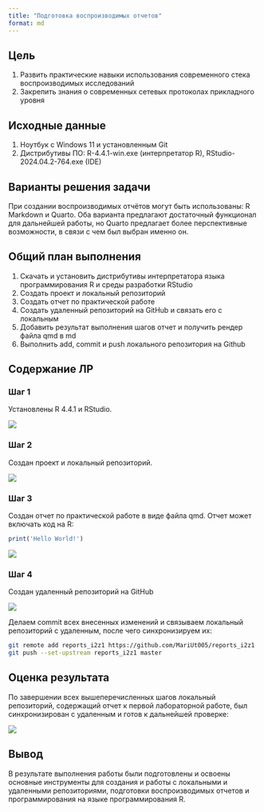 ```yaml
---
title: "Подготовка воспроизводимых отчетов"
format: md
---
```


## Цель

1.  Развить практические навыки использования современного стека воспроизводимых исследований
2.  Закрепить знания о современных сетевых протоколах прикладного уровня

## ️Исходные данные

1.  Ноутбук c Windows 11 и установленным Git
2.  Дистрибутивы ПО: R-4.4.1-win.exe (интерпретатор R), RStudio-2024.04.2-764.exe (IDE)

## Варианты решения задачи

При создании воспроизводимых отчётов могут быть использованы: R Markdown и Quarto. 
Оба варианта предлагают достаточный функционал для дальнейшей работы, но Quarto предлагает более перспективные возможности, в связи с чем был выбран именно он.

## ️Общий план выполнения

1.  Скачать и установить дистрибутивы интерпретатора языка программирования R и среды разработки RStudio
2.  Создать проект и локальный репозиторий
3.  Создать отчет по практической работе
4.  Создать удаленный репозиторий на GitHub и связать его с локальным
5.  Добавить результат выполнения шагов отчет и получить рендер файла qmd в md
6.  Выполнить add, commit и push локального репозитория на Github

## Содержание ЛР

### Шаг 1

Установлены R 4.4.1 и RStudio.

![](img/1.png)

### Шаг 2

Создан проект и локальный репозиторий.

![](img/2.png)

### Шаг 3

Создан отчет по практической работе в виде файла qmd.
Отчет может включать код на R:

```r
print('Hello World!')
```


![](img/3.png)

### Шаг 4

Создан удаленный репозиторий на GitHub

![](img/4.png)

Делаем commit всех внесенных изменений и связываем локальный репозиторий с удаленным, после чего синхронизируем их:

``` bash
git remote add reports_i2z1 https://github.com/MariUt005/reports_i2z1
git push --set-upstream reports_i2z1 master
```

## Оценка результата

По завершении всех вышеперечисленных шагов локальный репозиторий, содержащий отчет к первой лабораторной работе, был синхронизирован с удаленным и готов к дальнейшей проверке:

![](img/clipboard-1693482161.png)

## Вывод

В результате выполнения работы были подготовлены и освоены основные инструменты для создания и работы с локальными и удаленными репозиториями, подготовки воспроизводимых отчетов и программирования на языке программирования R.
